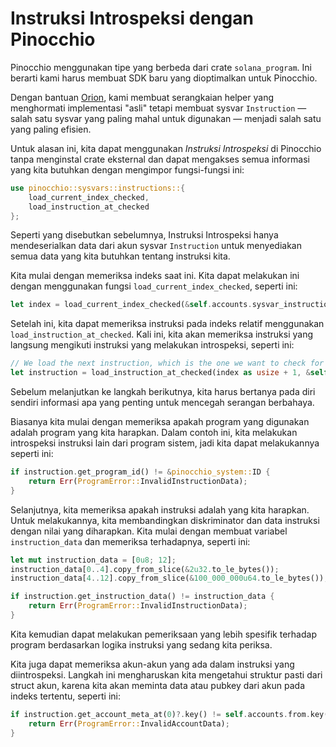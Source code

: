 
# Instruksi Introspeksi dengan Pinocchio

Pinocchio menggunakan tipe yang berbeda dari crate `solana_program`. Ini berarti kami harus membuat SDK baru yang dioptimalkan untuk Pinocchio.

Dengan bantuan [Orion](https://x.com/BasedOrion_), kami membuat serangkaian helper yang menghormati implementasi "asli" tetapi membuat sysvar `Instruction` — salah satu sysvar yang paling mahal untuk digunakan — menjadi salah satu yang paling efisien.

Untuk alasan ini, kita dapat menggunakan *Instruksi Introspeksi* di Pinocchio tanpa menginstal crate eksternal dan dapat mengakses semua informasi yang kita butuhkan dengan mengimpor fungsi-fungsi ini:

```rust
use pinocchio::sysvars::instructions::{
    load_current_index_checked, 
    load_instruction_at_checked
}; 
```

<ArticleSection name="Cara menggunakan Introspeksi" id="how-to-use-introspection" level="h2" />

Seperti yang disebutkan sebelumnya, Instruksi Introspeksi hanya mendeserialkan data dari akun sysvar `Instruction` untuk menyediakan semua data yang kita butuhkan tentang instruksi kita.

Kita mulai dengan memeriksa indeks saat ini. Kita dapat melakukan ini dengan menggunakan fungsi `load_current_index_checked`, seperti ini:

```rust
let index = load_current_index_checked(&self.accounts.sysvar_instructions)?;
```

Setelah ini, kita dapat memeriksa instruksi pada indeks relatif menggunakan `load_instruction_at_checked`. Kali ini, kita akan memeriksa instruksi yang langsung mengikuti instruksi yang melakukan introspeksi, seperti ini:

```rust
// We load the next instruction, which is the one we want to check for the correct input.
let instruction = load_instruction_at_checked(index as usize + 1, &self.accounts.sysvar_instructions)?;
```

Sebelum melanjutkan ke langkah berikutnya, kita harus bertanya pada diri sendiri informasi apa yang penting untuk mencegah serangan berbahaya.

Biasanya kita mulai dengan memeriksa apakah program yang digunakan adalah program yang kita harapkan. Dalam contoh ini, kita melakukan introspeksi instruksi lain dari program sistem, jadi kita dapat melakukannya seperti ini:

```rust
if instruction.get_program_id() != &pinocchio_system::ID {
    return Err(ProgramError::InvalidInstructionData);
}
```

Selanjutnya, kita memeriksa apakah instruksi adalah yang kita harapkan. Untuk melakukannya, kita membandingkan diskriminator dan data instruksi dengan nilai yang diharapkan. Kita mulai dengan membuat variabel `instruction_data` dan memeriksa terhadapnya, seperti ini:

```rust
let mut instruction_data = [0u8; 12];
instruction_data[0..4].copy_from_slice(&2u32.to_le_bytes());
instruction_data[4..12].copy_from_slice(&100_000_000u64.to_le_bytes());

if instruction.get_instruction_data() != instruction_data {
    return Err(ProgramError::InvalidInstructionData);
}
```

Kita kemudian dapat melakukan pemeriksaan yang lebih spesifik terhadap program berdasarkan logika instruksi yang sedang kita periksa.

Kita juga dapat memeriksa akun-akun yang ada dalam instruksi yang diintrospeksi. Langkah ini mengharuskan kita mengetahui struktur pasti dari struct akun, karena kita akan meminta data atau pubkey dari akun pada indeks tertentu, seperti ini:

```rust
if instruction.get_account_meta_at(0)?.key() != self.accounts.from.key() {
    return Err(ProgramError::InvalidAccountData);
}
```

